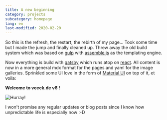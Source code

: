 ```yaml
---
title: A new beginning
category: projects
subcategory: homepage
lang: en
last-modified: 2020-02-20
---
```


So this is the refresh, the restart, the rebirth of my page... Took some time
but I made the jump and finally cleaned up. Threw away the old build system
which was based on [gulp](https://gulpjs.com/) with
[assemble.js](https://assemble.io/) as the templating engine.

Now everything is build with [gatsby](https://www.gatsbyjs.org/) which runs atop
on [react](https://reactjs.org/). All content is now in a more general mdx
format for the pages and yaml for the image galleries. Sprinkled some UI love in
the form of [Material UI](https://material-ui.com/) on top of it, et voila:

**Welcome to veeck.de v6 !**

![Hurray!](./fireworks.gif)

I won't promise any regular updates or blog posts since I know how unpredictable
life is especially now :-D
